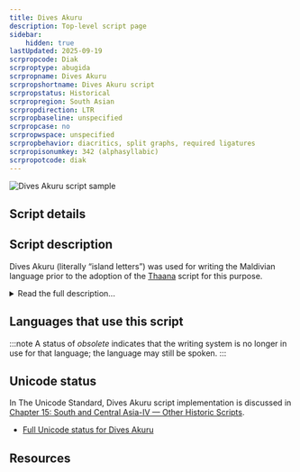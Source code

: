 ```yaml
---
title: Dives Akuru
description: Top-level script page
sidebar:
    hidden: true
lastUpdated: 2025-09-19
scrpropcode: Diak
scrproptype: abugida
scrpropname: Dives Akuru
scrpropshortname: Dives Akuru script
scrpropstatus: Historical
scrpropregion: South Asian
scrpropdirection: LTR
scrpropbaseline: unspecified
scrpropcase: no
scrpropwspace: unspecified
scrpropbehavior: diacritics, split graphs, required ligatures
scrpropisonumkey: 342 (alphasyllabic)
scrpropotcode: diak
---
```



![Dives Akuru script sample](../images/diak-sample.png "From Wikipedia.")

## Script details

<ScriptDetails />

## Script description

Dives Akuru (literally “island letters”) was used for writing the Maldivian language prior to the adoption of the [Thaana](/scrlang/scripts/thaa) script for this purpose.

<details>
<summary>Read the full description...</summary>Dives Akuru descended from the southern Brahmi family of scripts. The development of the script can be divided into three periods. Initially it was very similar to the [Grantha](/scrlang/scripts/gran) script from which it was derived, then, around the 12th century, it developed into what is known as  Evela Akuru, which is essentially an archaic form of Dives Akuru. The script in its latest form developed around the 14th century, and was widely used until the early 18th century, when it began to be supplanted by the Thaana script. The two scripts were used synchronously for some time, but by the early 19th century Dives Akuru had all but died out, with only a few atolls (groups of islands) in the south of the country reportedly using it as late as the early 1900s. The two scripts are genetically unrelated and bear very little resemblance to each other, aside from the shapes of a few Thaana characters which appear to have been based on Dives Akuru characters.

Dives Akuru is written from left to right. As would be expected given its derivation from Brahmi, it is an abugida, with each consonant letter representing a syllable containing an inherent vowel. This vowel can be changed by the addition of a vowel diacritic. The script includes 27 consonant letters; 10 independent vowel letters (for writing vowels that are not preceded by a consonant); 10 vowel diacritics; digits from 0-9; and 4 other diacritics: the <a href='/reference/glossary#virama'>virama</a>, the <a href='/reference/glossary#candrabindu'>candrabindu</a>, a prenasalisation marker, and a <a href='/reference/glossary#gemination'>gemination</a> marker. Somewhat unusually, the virama sign has been extended to serve a number of other functions as well as its regular vowel-cancellation role. There are five contexts in which the virama is used to mark other phonological—or even semantic—processes; in these contexts the virama fulfills the same functions as the _sukun_ character in Thaana orthography.
</details>

## Languages that use this script

:::note
A status of _obsolete_ indicates that the writing system is no longer in use for that language; the language may still be spoken.
:::

<WsList script='Diak' wsMax='5' />

## Unicode status

In The Unicode Standard, Dives Akuru script implementation is discussed in [Chapter 15: South and Central Asia-IV — Other Historic Scripts](https://www.unicode.org/versions/latest/core-spec/chapter-15/#G108027).

- [Full Unicode status for Dives Akuru](/scrlang/unicode/diak-unicode)



## Resources

<ScriptResources detailSummary='seemore' />

